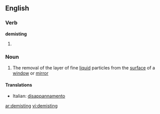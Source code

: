 ==English==

===Verb===
'''demisting'''

# {{present participle of|[[demist]]}}

===Noun===
{{en-noun|-}}

# The removal of the layer of fine [[liquid]] particles from the [[surface]] of a [[window]] or [[mirror]]

====Translations====
{{trans-top}}
* Italian: [[disappannamento]] {{m}}
{{trans-mid}}
{{trans-bottom}}

[[ar:demisting]]
[[vi:demisting]]